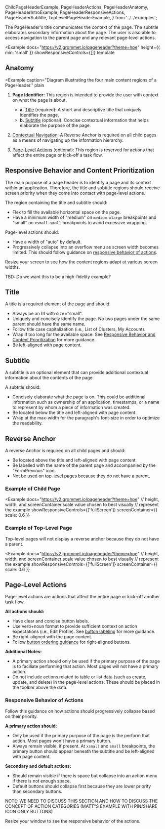   ChildPageHeaderExample,
  PageHeaderActions,
  PageHeaderAnatomy,
  PageHeaderIntroExample,
  PageHeaderResponsiveActions,
  PageHeaderSubtitle,
  TopLevelPageHeaderExample,
} from '../../examples';

The PageHeader's title communicates the context of the page. The subtitle elaborates secondary information about the page. The user is also able to access navigation to the parent page and any relevant page-level actions.

<Example
  docs="https://v2.grommet.io/pageheader?theme=hpe"
  height={{ min: 'small' }}
  showResponsiveControls={[]}
  template
>
  <PageHeaderIntroExample />
</Example>

## Anatomy

<Example
  caption="Diagram illustrating the four main content regions of a PageHeader."
  plain
>
  <PageHeaderAnatomy />
</Example>

1. **Page Identifier:** This region is intended to provide the user with context on what the page is about.

   - **a.** [Title](#title) (required): A short and descriptive title that uniquely identifies the page.
   - **b.** [Subtitle](#subtitle) (optional): Concise contextual information that helps elaborate the purpose of the page.

2. [Contextual Navigation](#reverse-anchor): A Reverse Anchor is required on all child pages as a means of navigating up the information hierarchy.
3. [Page-Level Actions](#page-level-actions) (optional): This region is reserved for actions that affect the entire page or kick-off a task flow.

## Responsive Behavior and Content Prioritization

The main purpose of a page header is to identify a page and its context within an application. Therefore, the title and subtitle regions should receive screen priority when they come into contact with page-level actions.

The region containing the title and subtitle should:

- Flex to fill the available horizontal space on the page.
- Have a minimum width of "medium" on `medium-xlarge` breakpoints and "small" on `xsmall-small` breakpoints to avoid excessive wrapping.

Page-level actions should:

- Have a width of "auto" by default.
- Progressively collapse into an overflow menu as screen width becomes limited. This should follow guidance on [responsive behavior of actions](#responsive-behavior-of-actions).

Resize your screen to see how the content regions adapt at various screen widths.

TBD: Do we want this to be a high-fidelity example?

<Example showResponsiveControls={[]} screenContainer plain width="100%">
  <PageHeaderAnatomy background="background-front" />
</Example>

## Title

A title is a required element of the page and should:

- Always be an h1 with size="small".
- Uniquely and concisely identify the page. No two pages under the same parent should have the same name.
- Follow title case capitalization (i.e., List of Clusters, My Account).
- Wrap if too long for the available space. See [Responsive Behavior and Content Prioritization](#responsive-behavior-and-content-prioritization) for more guidance.
- Be left-aligned with page content.

## Subtitle

A subtitle is an optional element that can provide additional contextual information about the contents of the page.

A subtitle should:

- Concisely elaborate what the page is on. This could be additional information such as ownership of an application, timestamps, or a name to represent by whom a piece of information was created.
- Be located below the title and left-aligned with page content.
- Wrap at the max-width for the paragraph's font-size in order to optimize the readability.

<BestPracticeGroup>
  <Example
    bestPractice={{
      type: 'do',
      message:
        'Include concise, high-priority metadata in the subtitle that aids page identification.',
    }}
    width="100%"
    height={{ min: 'small' }}
  >
    <PageHeaderSubtitle />
  </Example>
  <Example
    bestPractice={{
      type: 'dont',
      message: `Don't clutter the Page Header with all of the page metadata. Instead, include this in the page content.`,
    }}
    width="100%"
    height={{ min: 'small' }}
  >
    <PageHeaderSubtitle bestPractice={false} />
  </Example>
</BestPracticeGroup>

## Reverse Anchor

A reverse Anchor is required on all child pages and should:

- Be located above the title and left-aligned with page content.
- Be labelled with the name of the parent page and accompanied by the "FormPrevious" icon.
- Not be used on [top-level pages](#example-of-top-level-page) because they do not have a parent.

### Example of Child Page

<Example
  docs="https://v2.grommet.io/pageheader?theme=hpe"
  // height, width, and screenContainer.scale value chosen to best visually
  // represent the example
  showResponsiveControls={['fullScreen']}
  screenContainer={{ scale: 0.6 }}
>
  <ChildPageHeaderExample />
</Example>

### Example of Top-Level Page

Top-level pages will not display a reverse anchor because they do not have a parent.

<Example
  docs="https://v2.grommet.io/pageheader?theme=hpe"
  // height, width, and screenContainer.scale value chosen to best visually
  // represent the example
  showResponsiveControls={['fullScreen']}
  screenContainer={{ scale: 0.6 }}
>
  <TopLevelPageHeaderExample />
</Example>

## Page-Level Actions

Page-level actions are actions that affect the entire page or kick-off another task flow.

**All actions should:**

- Have clear and concise button labels.
- Use verb+noun format to provide sufficient context on action expectations (i.e., Edit Profile). See [button labeling]() for more guidance.
- Be right-aligned with the page content.
- Follow [button ordering guidance](/components/button#button-ordering) for right-aligned buttons.

**Additional Notes:**

- A primary action should only be used if the primary purpose of the page is to faciliate performing that action. Most pages will not have a primary action.
- Do not include actions related to table or list data (such as create, update, and delete) in the page-level actions. These should be placed in the toolbar above the data.

<BestPracticeGroup>
  <Example
    bestPractice={{
      type: 'do',
      message:
        'Include actions that affect the entire page in the page-level actions. Place actions related to table or list data (such as create, update, and delete) in the toolbar.',
    }}
    width="100%"
    showResponsiveControls={[]}
    screenContainer={{ scale: 0.6 }}
  >
    <PageHeaderActions />
  </Example>
  <Example
    bestPractice={{
      type: 'dont',
      message: `Don't include actions related to table or list data (such as create, update, and delete) in the page-level actions.`,
    }}
    width="100%"
    showResponsiveControls={[]}
    screenContainer={{ scale: 0.6 }}
  >
    <PageHeaderActions bestPractice={false} />
  </Example>
</BestPracticeGroup>

### Responsive Behavior of Actions

Follow this guidance on how actions should progressively collapse based on their priority.

**A primary action should:**

- Only be used if the primary purpose of the page is the perform that action. Most pages won't have a primary button.
- Always remain visible, if present. At `xsmall` and `small` breakpoints, the primary button should appear beneath the subtitle and be left-aligned with page content.

**Secondary and default actions:**

- Should remain visible if there is space but collapse into an action menu if there is not enough space.
- Default buttons should collapse first because they are lower priority than secondary buttons.

NOTE: WE NEED TO DISCUSS THIS SECTION AND HOW TO DISCUSS THE CONCEPT OF ACTION CATEGORIES (MATT"S EXAMPLE WITH PIN/SHARE ICON ONLY BUTTONS)

Resize your window to see the responsive behavior of the actions.

<BestPracticeGroup columns="100%">
  <Example
    bestPractice={{
      type: 'do',
      message:
        'Collapse default and secondary buttons into an action menu. Always keep the primary action visible if it exists. At xsmall and small breakpoints, place the primary action underneath the title and subtitle.',
    }}
    width="100%"
    height={{ min: 'small' }}
  >
    <PageHeaderResponsiveActions />
  </Example>
  <Example
    bestPractice={{
      type: 'dont',
      message: `Don't collapse primary button into an action menu.`,
    }}
    width="100%"
    height={{ min: 'small' }}
  >
    <PageHeaderResponsiveActions bestPractice={false} />
  </Example>
</BestPracticeGroup>

